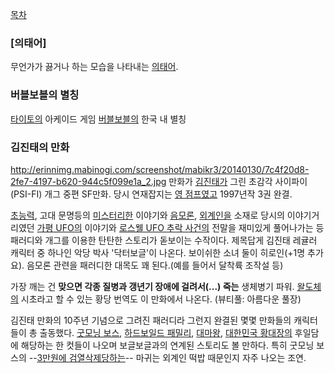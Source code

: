 [[목차]]

=== [의태어] ===
무언가가 끓거나 하는 모습을 나타내는 [[의태어]].

=== 버블보블의 별칭 ===
[[타이토]]의 아케이드 게임 [[버블보블]]의 한국 내 별칭

=== 김진태의 만화 ===
http://erinnimg.mabinogi.com/screenshot/mabikr3/20140130/7c4f20d8-2fe7-4197-b620-944c5f099e1a_2.jpg
만화가 [[김진태]]가 그린 초감각 사이파이(PSI-FI) 개그 중편 SF만화. 당시 연재잡지는 [[영 점프]]였고 1997년작 3권 완결. 

[[초능력]], 고대 문명등의 [[미스터리]]한 이야기와 [[음모론]], [[외계인]]을 소재로 당시의 이야기거리였던 [[가평 UFO]]의 이야기와 [[로스웰 UFO 추락 사건]]의 전말을 재미있게 풀어나가는 등 패러디와 개그를 이용한 탄탄한 스토리가 돋보이는 수작이다.
제목답게 김진태 레귤러 캐릭터 중 하나인 악당 박사 '닥터보글'이 나온다. 보이쉬한 소녀 둘이 히로인(+1명 추가요). 음모론 관련을 패러디한 대목도 꽤 된다.(예를 들어서 달착륙 조작설 등)

가장 깨는 건 '''맞으면 각종 질병과 갱년기 장애에 걸려서(...) 죽는''' 생체병기 파워. [[왈도체]]의 시초라고 할 수 있는 황당 번역도 이 만화에서 나온다. (뷰티풀: 아름다운 풀장)

김진태 만화의 10주년 기념으로 그려진 패러디라 그런지 완결된 몇몇 만화들의 캐릭터들이 총 출동했다. [[굿모닝 보스]], [[하드보일드 패밀리]], [[대마왕]], [[대한민국 황대장]]의 후일담에 해당하는 한 컷들이 나오며 보글보글과의 연계된 스토리도 볼 만하다. 특히 굿모닝 보스의 --[http://comic.naver.com/webtoon/detail.nhn?titleId=548870&no=60&weekday=wed|외계인에게 3만원에 검열삭제당하는]-- 마귀는 외계인 떡밥 때문인지 자주 나오는 조연.
